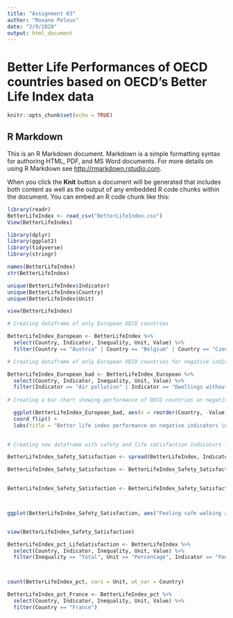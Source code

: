 ```yaml
---
title: "Assignment 03"
author: "Roxane Peloux"
date: "2/9/2020"
output: html_document
---
```



# Better Life Performances of OECD countries based on OECD's Better Life Index data 

```r
knitr::opts_chunk$set(echo = TRUE)
```

## R Markdown

This is an R Markdown document. Markdown is a simple formatting syntax for authoring HTML, PDF, and MS Word documents. For more details on using R Markdown see <http://rmarkdown.rstudio.com>.

When you click the **Knit** button a document will be generated that includes both content as well as the output of any embedded R code chunks within the document. You can embed an R code chunk like this:
```r
library(readr)
BetterLifeIndex <- read_csv("BetterLifeIndex.csv")
View(BetterLifeIndex)

library(dplyr)
library(ggplot2)
library(tidyverse)
library(stringr)
```

```r
names(BetterLifeIndex) 
str(BetterLifeIndex)
```
```r
unique(BetterLifeIndex$Indicator)
unique(BetterLifeIndex$Country)
unique(BetterLifeIndex$Unit)
```

```r
view(BetterLifeIndex)
```

```r

# Creating dataframe of only European OECD countries

BetterLifeIndex_European <- BetterLifeIndex %>%
  select(Country, Indicator, Inequality, Unit, Value) %>%
  filter(Country == "Austria" | Country == "Belgium" | Country == "Czech Republic" | Country == "Denmark" | Country == "Finland" | Country == "France" | Country == "Germany" | Country == "Greece" | Country == "Hungary" | Country == "Iceland" | Country == "Ireland" | Country == "Italy" | Country == "Luxembourg" | Country == "Netherlands" | Country == "Norway" | Country == "Poland" | Country == "Portugal" | Country == "Sloval Republic" | Country == "Spain" | Country == "Estonia" | Country == "Latvia" | Country == "Russia" | Country == "Slovenia")

# Creating dataframe of only European OECD countries for negative indicators 

BetterLifeIndex_European_bad <- BetterLifeIndex_European %>%
  select(Country, Indicator, Inequality, Unit, Value) %>%
  filter(Indicator == "Air pollution" | Indicator == "Dwellings without basic facilities" | Indicator == "Employees working very long hours" | Indicator == "Homicide rate" | Indicator == "Long-term unemployment rate")
  
# Creating a bar chart showing performance of OECD countries on negative indicators

  ggplot(BetterLifeIndex_European_bad, aes(x = reorder(Country, -Value), y = Value, fill = Indicator)) + geom_bar(stat = "identity") +
  coord_flip() +
  labs(title = "Better life index performance on negative indicators \nfor European OECD countries", x = "Country", y = "Average score", caption = "The Average score for the different indicators is calculated \nin percentages, scores, ratio, US dollar, years, micrograms per cubic meter, or hours.", hjust = 1) 
    
```
```r

# Creating new dataframe with safety and life satisfaction indicators for all countries to measure their correlation

BetterLifeIndex_Safety_Satisfaction <- spread(BetterLifeIndex, Indicator, Value)

BetterLifeIndex_Safety_Satisfaction <- BetterLifeIndex_Safety_Satisfaction[,c("Country", "Feeling safe walking alone at night", "Life satisfaction")]
  

BetterLifeIndex_Safety_Satisfaction <- BetterLifeIndex_Safety_Satisfaction %>% group_by(Country) %>% summarise()



ggplot(BetterLifeIndex_Safety_Satisfaction, aes("Feeling safe walking alone at night", "Life satisfaction")) + geom_point(aes(color = "Country"))


view(BetterLifeIndex_Safety_Satisfaction)

```

```r
BetterLifeIndex_pct_LifeSatisfaction <- BetterLifeIndex %>%
  select(Country, Indicator, Inequality, Unit, Value) %>%
  filter(Inequality == "Total", Unit == "Percentage", Indicator == "Feeling safe walking alone at night")



count(BetterLifeIndex_pct, vars = Unit, wt_var = Country)

BetterLifeIndex_pct_France <- BetterLifeIndex_pct %>%
  select(Country, Indicator, Inequality, Unit, Value) %>%
  filter(Country == "France")


```








